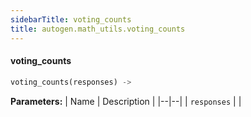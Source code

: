 ```yaml
---
sidebarTitle: voting_counts
title: autogen.math_utils.voting_counts
---
```


<code class="doc-symbol doc-symbol-heading doc-symbol-function"></code>
#### voting_counts
<a href="#autogen.math_utils..voting_counts" class="headerlink" title="Permanent link"></a>

```python
voting_counts(responses) -> 
```

    

<b>Parameters:</b>
| Name | Description |
|--|--|
| `responses` |  |

<br />